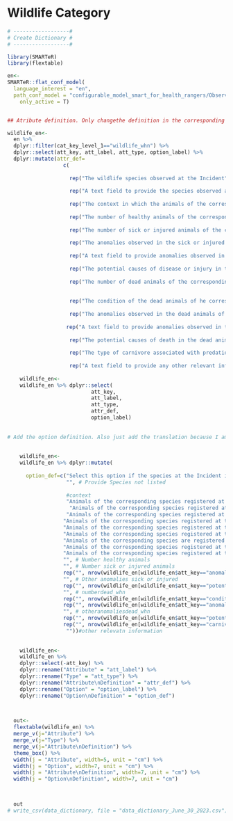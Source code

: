 # Wildlife Category

```r

# ------------------#
# Create Dictionary #
# ------------------#

library(SMARTeR)
library(flextable)

en<-
SMARTeR::flat_conf_model(
  language_interest = "en",
  path_conf_model = "configurable_model_smart_for_health_rangers/Observations_Specimens_Final_conf_model_smart_for_health_rangers.xml",
    only_active = T)


## Atribute definition. Only changethe definition in the corresponding language because I am using the keys to subset the specific componenets.

wildlife_en<-  
  en %>% 
  dplyr::filter(cat_key_level_1=="wildlife_whn") %>% 
  dplyr::select(att_key, att_label, att_type, option_label) %>% 
  dplyr::mutate(attr_def=
                  c(
                    
                    rep("The wildlife species observed at the Incident", nrow(en[en$att_key=="species_whn" & en$cat_key_level_1=="wildlife_whn",])),
                    
                    rep("A text field to provide the species observed at the Incident if it is not given in the 'Species' Attribute", nrow(en[en$att_key=="providespeciesnotlisted_whn" & en$cat_key_level_1=="wildlife_whn",])),
                    
                    rep("The context in which the animals of the corresponding species are found. Multiple options can be selected", nrow(en[en$att_key=="context_whn" & en$cat_key_level_1=="wildlife_whn",])),
                    
                    rep("The number of healthy animals of the corresponding species at the Incident", nrow(en[en$att_key=="numberhealthy_whn" & en$cat_key_level_1=="wildlife_whn",])),
                    
                    rep("The number of sick or injured animals of the corresponding species at the Incident", nrow(en[en$att_key=="numbersickorinjured_whn" & en$cat_key_level_1=="wildlife_whn",])),
                    
                    rep("The anomalies observed in the sick or injured animals of the corresponding species observed at the Incident. Multiple options can be selected", nrow(en[en$att_key=="anomaliesinsickorinjuredanimals_whn" & en$cat_key_level_1=="wildlife_whn",])),
                    
                    rep("A text field to provide anomalies observed in the sick or injured animals of the corresponding species observed at the Incident not given in the 'Anomalies in Sick or Injured Animals' Attribute", nrow(en[en$att_key=="otheranomaliessickorinjured_whn" & en$cat_key_level_1=="wildlife_whn",])),
                    
                    rep("The potential causes of disease or injury in the sick or injured animals of the corresponding species observed at the Incident. Multiple options can be selected", nrow(en[en$att_key=="potentialcausediseaseorinjury_whn" & en$cat_key_level_1=="wildlife_whn",])),
                    
                    rep("The number of dead animals of the corresponding species at the Incident", nrow(en[en$att_key=="numberdead_whn" & en$cat_key_level_1=="wildlife_whn",])),
                    
                    
                    rep("The condition of the dead animals of he corresponding species found at the Incident. Multiple options can be selected", nrow(en[en$att_key=="conditiondeadanimals_whn" & en$cat_key_level_1=="wildlife_whn",])),
                    
                    rep("The anomalies observed in the dead animals of the corresponding species observed at the Incident. Multiple options can be selected", nrow(en[en$att_key=="anomaliesindeadanimals_whn" & en$cat_key_level_1=="wildlife_whn",])),
                    
                   rep("A text field to provide anomalies observed in the dead animals of the corresponding species observed at the Incident not given in the 'Anomalies in Dead Animals' Attribute", nrow(en[en$att_key=="otheranomaliesdead_whn" & en$cat_key_level_1=="wildlife_whn",])),
                    
                    rep("The potential causes of death in the dead animals of the corresponding species observed at the Incident. Multiple options can be selected", nrow(en[en$att_key=="potentialcausedeath_whn" & en$cat_key_level_1=="wildlife_whn",])),
                    
                    rep("The type of carnivore associated with predation if among the potential cause of injury or death the 'Predation' option selected", nrow(en[en$att_key=="carnivoreattack_whn" & en$cat_key_level_1=="wildlife_whn",])),
                    
                    rep("A text field to provide any other relevant information regarding the animals of the corresponding species", nrow(en[en$att_key=="otherrelevantinformation_whn" & en$cat_key_level_1=="wildlife_whn",])))) 
  
    wildlife_en<-
    wildlife_en %>% dplyr::select(
                           att_key,
                           att_label,
                           att_type,
                           attr_def, 
                           option_label)
    
    
# Add the option definition. Also just add the translation because I am using the keys to get to specific components.    
    
    
    wildlife_en<-
    wildlife_en %>% dplyr::mutate(
      
      option_def=c("Select this option if the species at the Incident is not in the list",  # Species
                   "", # Provide Species not listed
                   
                   #context
                   "Animals of the corresponding species registered at the Incident are observed in their habitat and not hunted, captured, captive, or restricted. These animals could be captured for health surveillance purposes and still be considered 'free-ranging'", # free-ranging
                    "Animals of the corresponding species registered at the Incident are hunted or captured at the time of the observation; however, they have been displaced from the original place of hunt or capture. For example, caged animals in posession of a walking hunter in a protected area", #Hunted and Displaced             
                   "Animals of the corresponding species registered at the Incident are hunted or captured at the time of the observation; however, they have not been displaced from the original place of hunt or capture. For example, animals observed in the trap set by a hunter", #Hunted and not Displaced  
                  "Animals of the corresponding species registered at the Incident are kept in a rehabilitation/rescue center", # Rescue/Rehabilitation Center
                  "Animals of the corresponding species registered at the Incident are kept in a farm", # farm
                  "Animals of the corresponding species registered at the Incident are kept in a household", # household
                  "Animals of the corresponding species are registered as part of a research or conservation capture not related with health surveillance", # Research or conservation capture
                  "Animals of the corresponding species registered at the Incident are kept in a market", # market
                  "Animals of the corresponding species registered at the Incident are kept in a trade post",
                  "", # Number healthy animals
                  "", # Number sick or injured animals
                  rep("", nrow(wildlife_en[wildlife_en$att_key=="anomaliesinsickorinjuredanimals_whn",])), #Anomalies in Sick or Injured Animals
                  "", # Other anomalies sick or injured     
                  rep("", nrow(wildlife_en[wildlife_en$att_key=="potentialcausediseaseorinjury_whn",])),    
                  "", # numberdead_whn     
                  rep("", nrow(wildlife_en[wildlife_en$att_key=="conditiondeadanimals_whn",])), # conditiondeadanimals_whn     
                  rep("", nrow(wildlife_en[wildlife_en$att_key=="anomaliesindeadanimals_whn",])), #Anomalies in Dead Animals
                  "", # otheranomaliesdead_whn     
                  rep("", nrow(wildlife_en[wildlife_en$att_key=="potentialcausedeath_whn",])), # potentialcausedeath_whn
                  rep("", nrow(wildlife_en[wildlife_en$att_key=="carnivoreattack_whn",])), # carnivore attack
                   ""))#other relevatn information
                  
                  
    wildlife_en<-
    wildlife_en %>% 
    dplyr::select(-att_key) %>% 
    dplyr::rename("Attribute" = "att_label") %>% 
    dplyr::rename("Type" = "att_type") %>% 
    dplyr::rename("Attribute\nDefinition" = "attr_def") %>% 
    dplyr::rename("Option" = "option_label") %>% 
    dplyr::rename("Option\nDefinition" = "option_def") 


  
  out<-  
  flextable(wildlife_en) %>% 
  merge_v(j="Attribute") %>% 
  merge_v(j="Type") %>% 
  merge_v(j="Attribute\nDefinition") %>% 
  theme_box() %>% 
  width(j = "Attribute", width=5, unit = "cm") %>% 
  width(j = "Option", width=7, unit = "cm") %>% 
  width(j = "Attribute\nDefinition", width=7, unit = "cm") %>% 
  width(j = "Option\nDefinition", width=7, unit = "cm")

  

  out
# write_csv(data_dictionary, file = "data_dictionary_June_30_2023.csv")

```

